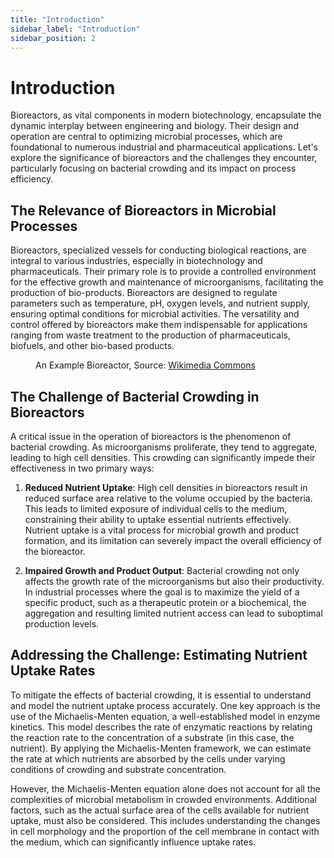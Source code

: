 ```yaml
---
title: "Introduction"
sidebar_label: "Introduction"
sidebar_position: 2
---
```



# Introduction

Bioreactors, as vital components in modern biotechnology, encapsulate the
dynamic interplay between engineering and biology. Their design and operation
are central to optimizing microbial processes, which are foundational to
numerous industrial and pharmaceutical applications. Let's explore the
significance of bioreactors and the challenges they encounter, particularly
focusing on bacterial crowding and its impact on process efficiency.

## The Relevance of Bioreactors in Microbial Processes

Bioreactors, specialized vessels for conducting biological reactions, are
integral to various industries, especially in biotechnology and pharmaceuticals.
Their primary role is to provide a controlled environment for the effective
growth and maintenance of microorganisms, facilitating the production of
bio-products. Bioreactors are designed to regulate parameters such as
temperature, pH, oxygen levels, and nutrient supply, ensuring optimal conditions
for microbial activities. The versatility and control offered by bioreactors
make them indispensable for applications ranging from waste treatment to the
production of pharmaceuticals, biofuels, and other bio-based products.
<figure>
<ThemedImage
  alt="Bioreactor example"
  sources={{
    light: useBaseUrl('/img/introduction/Bioreactor.svg'),
    dark: useBaseUrl('/img/introduction/Bioreactor_dark.svg'),
  }}
/>
<figcaption>An Example Bioreactor, Source: <a target="_blank" href="https://en.m.wikipedia.org/wiki/File:Bioreactor_principle.svg">Wikimedia Commons</a></figcaption>
</figure> 

## The Challenge of Bacterial Crowding in Bioreactors

A critical issue in the operation of bioreactors is the phenomenon of bacterial
crowding. As microorganisms proliferate, they tend to aggregate, leading to high
cell densities. This crowding can significantly impede their effectiveness in
two primary ways:

1. **Reduced Nutrient Uptake**: High cell densities in bioreactors result in reduced
   surface area relative to the volume occupied by the bacteria. This leads to
   limited exposure of individual cells to the medium, constraining their
   ability to uptake essential nutrients effectively. Nutrient uptake is a vital
   process for microbial growth and product formation, and its limitation can
   severely impact the overall efficiency of the bioreactor.

2. **Impaired Growth and Product Output**: Bacterial crowding not only affects the
   growth rate of the microorganisms but also their productivity. In industrial
   processes where the goal is to maximize the yield of a specific product, such
   as a therapeutic protein or a biochemical, the aggregation and resulting
   limited nutrient access can lead to suboptimal production levels.

## Addressing the Challenge: Estimating Nutrient Uptake Rates

To mitigate the effects of bacterial crowding, it is essential to understand and
model the nutrient uptake process accurately. One key approach is the use of the
Michaelis-Menten equation, a well-established model in enzyme kinetics. This
model describes the rate of enzymatic reactions by relating the reaction rate to
the concentration of a substrate (in this case, the nutrient). By applying the
Michaelis-Menten framework, we can estimate the rate at which nutrients are
absorbed by the cells under varying conditions of crowding and substrate
concentration.

However, the Michaelis-Menten equation alone does not account for all the
complexities of microbial metabolism in crowded environments. Additional
factors, such as the actual surface area of the cells available for nutrient
uptake, must also be considered. This includes understanding the changes in cell
morphology and the proportion of the cell membrane in contact with the medium,
which can significantly influence uptake rates.
